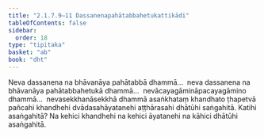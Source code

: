 ```yaml
---
title: "2.1.7.9–11 Dassanenapahātabbahetukattikādi"
tableOfContents: false
sidebar:
  order: 18
type: "tipitaka"
basket: "ab"
book: "dht"
---
```



<DynamicBreadcrumb />

<Division number="94" book="dht" bookNo="31" page="16">

<Paragraph number="140" book="dht">
Neva dassanena na bhāvanāya pahātabbā dhammā…  neva dassanena na bhāvanāya pahātabbahetukā dhammā…  nevācayagāmināpacayagāmino dhammā…  nevasekkhanāsekkhā dhammā asaṅkhataṃ khandhato ṭhapetvā pañcahi khandhehi dvādasahāyatanehi aṭṭhārasahi dhātūhi saṅgahitā. Katihi asaṅgahitā? Na kehici khandhehi na kehici āyatanehi na kāhici dhātūhi asaṅgahitā.
</Paragraph>
</Division>